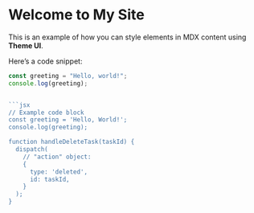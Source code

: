 # Welcome to My Site

This is an example of how you can style elements in MDX content using **Theme UI**.

Here’s a code snippet:

````js
const greeting = "Hello, world!";
console.log(greeting);


```jsx
// Example code block
const greeting = 'Hello, World!';
console.log(greeting);

function handleDeleteTask(taskId) {
  dispatch(
    // "action" object:
    {
      type: 'deleted',
      id: taskId,
    }
  );
}
````
